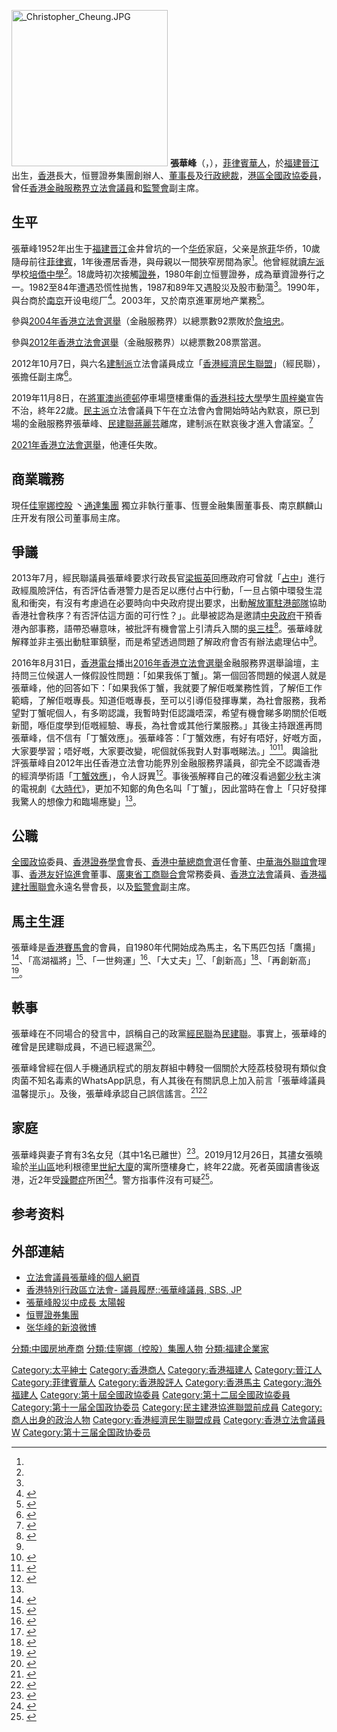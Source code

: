 {{Infobox_officeholder
| honorific-prefix = 
| name   = 張華峰
| native_name = Christopher Cheung Wah-fung
| native_name_lang = en
| honorific-suffix = [[銀紫荊星章|SBS]] [[太平紳士|JP]] 
| image = [[File:Christopher_Cheung_2015.jpg|200px]]
|birth_date   = {{birth_date_and_age|1952|5|2}}
|birth_place  = {{CHN}}[[福建省|福建省]][[晉江市|晉江市]]
|nationality={{CNHK}}
| office= [[File:Legco.svg|20px]] [[香港立法會|香港立法會]][[香港立法會議員列表|議員]]
| term_start= 2012年10月1日
| term_end=   2021年12月31日
|constituency=[[金融服務界功能界別|金融服務界]]
| predecessor   = [[詹培忠|詹培忠]]
| successor     = [[李惟宏|李惟宏]]
| office2 = [[File:Charter_of_the_Chinese_People's_Political_Consultative_Conference_(CPPCC)_logo.svg|20px]] [[中國人民政治協商會議全國委員會香港地區委員|港區全國政協委員]]
| term2 = [[中國人民政治協商會議第十屆全國委員會委員名單|第十屆]]、[[中國人民政治協商會議第十一屆全國委員會委員名單|第十一屆]]、[[中國人民政治協商會議第十二屆全國委員會委員名單|第十二屆]]、[[中國人民政治協商會議第十三屆全國委員會委員名單|第十三屆]]
|occupation      = 證券交易商
|party ={{BPA}}
|sex = 男
}}
[[File:_Christopher_Cheung.JPG|250px]]
'''張華峰'''{{SBSHK}}{{JP}}（{{lang-en|Christopher Cheung Wah-fung}}，{{bd|1952年|5月2日}}），[[菲律賓華人|菲律賓華人]]，於[[福建|福建]][[晉江|晉江]]出生，[[香港|香港]]長大，恒豐證券集團創辦人、[[董事長|董事長]]及[[行政總裁|行政總裁]]，[[中國人民政治協商會議全國委員會香港地區委員|港區全國政協委員]]，曾任[[香港|香港]][[金融服務界功能界別|金融服務界]][[香港立法會|立法會]][[香港立法會議員列表|議員]]和[[獨立監察警方處理投訴委員會|監警會]]副主席。

==生平 ==
張華峰1952年出生于[[福建|福建]][[晋江|晋江]]金井曾坑的一个[[华侨|华侨]]家庭，父亲是旅[[菲律賓|菲]]华侨，10歲隨母前往[[菲律賓|菲律賓]]，1年後遷居香港，與母親以一間狹窄房間為家<ref name="qywzw"/>。他曾經就讀[[香港親共團體|左派]]學校[[培僑中學|培僑中學]]<ref name="qywzw"/>。18歲時初次接觸[[證券|證券]]，1980年創立恒豐證券，成為華資證券行之一。1982至84年遭遇恐慌性抛售，1987和89年又遇股災及股市動蕩<ref name="qywzw"/>。1990年，與台商於[[南京|南京]]开设电缆厂<ref name="qywzw">{{Cite news|url=https://web.archive.org/web/20111018002642/http://www.qywzw.com/qykezhang/z440.aspx|title=张华峰：智慧引领超然人生|work=|date=|accessdate=2019-12-27|language=zh-hans}}</ref>。2003年，又於南京進軍房地产業務<ref>{{Cite news|url=http://finance.sina.com.cn/stock/hkstock/hkstocknews/20060403/23542470568.shtml|title=恒丰证券进军南京房地产|work=东方早报|date=2006-04-03|accessdate=2019-12-27|language=zh-hans|archive-date=2019-12-27|archive-url=https://web.archive.org/web/20191227201200/http://finance.sina.com.cn/stock/hkstock/hkstocknews/20060403/23542470568.shtml|dead-url=no}}</ref>。

參與[[2004年香港立法會選舉|2004年香港立法會選舉]]（金融服務界）以總票數92票敗於[[詹培忠|詹培忠]]。

參與[[2012年香港立法會選舉|2012年香港立法會選舉]]（金融服務界）以總票數208票當選。

2012年10月7日，與六名[[建制派_(香港)|建制派]]立法會議員成立「[[香港經濟民生聯盟|香港經濟民生聯盟]]」（經民聯），張擔任副主席<ref>{{Cite web|title=七名建制派立法會議員組成香港經濟民生聯盟|url=https://www.881903.com/Page/ZH-TW/newsdetail.aspx?ItemId=564124&csid=261_341|accessdate=2019-12-26|author=|date=|format=|work=[[商業電台|商業電台]]|publisher=|language=|archive-date=2020-04-24|archive-url=https://web.archive.org/web/20200424223807/https://www.881903.com/Page/ZH-TW/newsdetail.aspx?ItemId=564124&csid=261_341|dead-url=no}}</ref>。

2019年11月8日，在[[將軍澳|將軍澳]][[尚德邨|尚德邨]]停車場墮樓重傷的[[香港科技大學|香港科技大學]]學生[[周梓樂|周梓樂]]宣告不治，終年22歲。[[民主派_(香港)|民主派]]立法會議員下午在立法會內會開始時站內默哀，原已到場的金融服務界張華峰、[[民主建港協進聯盟|民建聯]][[蔣麗芸|蔣麗芸]]離席，建制派在默哀後才進入會議室。<ref>{{Cite news|url=https://news.mingpao.com/ins/%E6%B8%AF%E8%81%9E/article/20191108/s00001/1573196117513/%E3%80%90%E5%91%A8%E6%A2%93%E6%A8%82%E9%9B%A2%E4%B8%96%E3%80%91%E7%AB%8B%E6%B3%95%E6%9C%83%E5%85%A7%E6%9C%83%E6%B0%91%E4%B8%BB%E6%B4%BE%E9%BB%98%E5%93%80-%E5%BB%BA%E5%88%B6%E6%B4%BE%E9%9B%A2%E5%A0%B4|title=【周梓樂離世】立法會內會民主派默哀　建制派離場 (14:56)|date=2019-11-08|publisher=明報|accessdate=2019-12-26|archive-date=2019-12-26|archive-url=https://web.archive.org/web/20191226144351/https://news.mingpao.com/ins/%25E6%25B8%25AF%25E8%2581%259E/article/20191108/s00001/1573196117513/%25E3%2580%2590%25E5%2591%25A8%25E6%25A2%2593%25E6%25A8%2582%25E9%259B%25A2%25E4%25B8%2596%25E3%2580%2591%25E7%25AB%258B%25E6%25B3%2595%25E6%259C%2583%25E5%2585%25A7%25E6%259C%2583%25E6%25B0%2591%25E4%25B8%25BB%25E6%25B4%25BE%25E9%25BB%2598%25E5%2593%2580-%25E5%25BB%25BA%25E5%2588%25B6%25E6%25B4%25BE%25E9%259B%25A2%25E5%25A0%25B4|dead-url=no}}</ref>

[[2021年香港立法會選舉|2021年香港立法會選舉]]，他連任失敗。

==商業職務==
現任[[佳寧娜控股|佳寧娜控股]] 丶[[通達集團|通達集團]] 獨立非執行董事、恆豐金融集團董事長、南京麒麟山庄开发有限公司董事局主席。

== 爭議 ==
2013年7月，經民聯議員張華峰要求行政長官[[梁振英|梁振英]]回應政府可曾就「[[讓愛與和平佔領中環|占中]]」進行政經風險評估，有否評估香港警力是否足以應付占中行動，「一旦占領中環發生混亂和衝突，有沒有考慮過在必要時向中央政府提出要求，出動[[解放軍駐港部隊|解放軍駐港部隊]]協助香港社會秩序？有否評估這方面的可行性？」。此舉被認為是邀請[[中華人民共和國中央人民政府|中央政府]]干預香港內部事務，語帶恐嚇意味，被批評有機會當上引清兵入關的[[吳三桂|吳三桂]]<ref>{{cite web |url=http://www.chinese.rfi.fr/%E4%B8%AD%E5%9B%BD/20130712-%E9%A6%99%E6%B8%AF%E5%90%B4%E4%B8%89%E6%A1%82%EF%BC%9A%E5%BC%A0%E5%8D%8E%E5%B3%B0%E6%8F%90%E7%94%A8%E8%A7%A3%E6%94%BE%E5%86%9B%E5%A4%84%E7%90%86%E5%8D%A0%E9%A2%86%E4%B8%AD%E7%8E%AF |title=香港吴三桂：张华峰提用解放军处理占领中环 |accessdate=2013年7月12日 |publisher=法広中文網 |work= |language=zh-hans |archive-date=2013年7月15日 |archive-url=https://web.archive.org/web/20130715183555/http://www.chinese.rfi.fr/%E4%B8%AD%E5%9B%BD/20130712-%E9%A6%99%E6%B8%AF%E5%90%B4%E4%B8%89%E6%A1%82%EF%BC%9A%E5%BC%A0%E5%8D%8E%E5%B3%B0%E6%8F%90%E7%94%A8%E8%A7%A3%E6%94%BE%E5%86%9B%E5%A4%84%E7%90%86%E5%8D%A0%E9%A2%86%E4%B8%AD%E7%8E%AF |dead-url=no }}</ref>。張華峰就解釋並非主張出動駐軍鎮壓，而是希望透過問題了解政府會否有辦法處理佔中<ref name="apple190822" />。

2016年8月31日，[[香港電台|香港電台]]播出[[2016年香港立法會選舉|2016年香港立法會選舉]]金融服務界選舉論壇，主持問三位候選人一條假設性問題：「如果我係丁蟹」。第一個回答問題的候選人就是張華峰，他的回答如下：「如果我係丁蟹，我就要了解佢嘅業務性質，了解佢工作範疇，了解佢嘅專長。知道佢嘅專長，至可以引導佢發揮專業，為社會服務，我希望對丁蟹呢個人，有多啲認識，我暫時對佢認識唔深，希望有機會睇多啲關於佢嘅新聞，喺佢度學到佢嘅經驗、專長，為社會或其他行業服務。」其後主持跟進再問張華峰，信不信有「丁蟹效應」。張華峰答：「丁蟹效應，有好有唔好，好嘅方面，大家要學習；唔好嘅，大家要改變，呢個就係我對人對事嘅睇法。」<ref name="apple190822">{{cite web|url=https://hk.finance.appledaily.com/finance/realtime/article/20190822/59960606|title=【回帶好老尷】張華峰三大經典 金融界議員不知丁蟹是誰|accessdate=2019-12-26|date=2019-08-22|work=蘋果日報|language=zh-hk|archive-date=2019-12-26|archive-url=https://web.archive.org/web/20191226164833/https://hk.finance.appledaily.com/finance/realtime/article/20190822/59960606|dead-url=no}}</ref><ref name="bastille">{{cite web|url=https://www.bastillepost.com/hongkong/article/1371430-%e5%bc%b5%e8%8f%af%e5%b3%b0%e4%b8%8d%e7%9f%a5%e4%b8%81%e8%9f%b9%e6%98%af%e8%aa%b0|title=張華峰不知丁蟹是誰|accessdate=2019-12-26|date=2016-09-02|work=巴士的報|author=Ariel|language=zh-hk|archive-date=2019-12-26|archive-url=https://web.archive.org/web/20191226164851/https://www.bastillepost.com/hongkong/article/1371430-%e5%bc%b5%e8%8f%af%e5%b3%b0%e4%b8%8d%e7%9f%a5%e4%b8%81%e8%9f%b9%e6%98%af%e8%aa%b0|dead-url=no}}</ref>。輿論批評張華峰自2012年出任香港立法會功能界別金融服務界議員，卻完全不認識香港的經濟學術語「[[丁蟹效應|丁蟹效應]]」，令人訝異<ref>{{cite web|url=http://hk.apple.nextmedia.com/realtime/finance/20160901/55584572|title=震撼七百萬人！張華峰唔知「丁蟹」係邊個|accessdate=2016年9月1日|publisher=蘋果日報|language=zh-hk|archive-date=2016年9月4日|archive-url=https://web.archive.org/web/20160904090831/http://hk.apple.nextmedia.com/realtime/finance/20160901/55584572|dead-url=no}}</ref>。事後張解釋自己的確沒看過[[鄭少秋|鄭少秋]]主演的電視劇《[[大時代_(香港電視劇)|大時代]]》，更加不知鄭的角色名叫「丁蟹」，因此當時在會上「只好發揮我驚人的想像力和臨場應變」<ref name="bastille"/>。

== 公職 ==
[[全國政協|全國政協]]委員、[[香港證券學會|香港證券學會]]會長、[[香港中華總商會|香港中華總商會]]選任會董、[[中華海外聯誼會|中華海外聯誼會]]理事、[[香港友好協進會|香港友好協進會]]董事、[[廣東省工商聯合會|廣東省工商聯合會]]常務委員、[[香港立法會|香港立法會]]議員、[[香港福建社團聯會|香港福建社團聯會]]永遠名譽會長，以及[[獨立監察警方處理投訴委員會|監警會]]副主席。

==馬主生涯==
張華峰是[[香港賽馬會|香港賽馬會]]的會員，自1980年代開始成為馬主，名下馬匹包括「鷹揚」<ref>{{Cite web|title=新馬介紹 - 創新高 (K202) - mangohaha - 頭條日報　頭條網 Blog City|url=https://blog.stheadline.com/article/detail/175508|accessdate=2019-12-26|work=blog.stheadline.com|archive-date=2019-12-26|archive-url=https://web.archive.org/web/20191226174207/https://blog.stheadline.com/article/detail/175508|dead-url=no}}</ref>、「高湖福將」<ref>{{Cite web|title=高湖福將 - 馬匹資料 - 賽馬資訊 - 香港賽馬會|url=https://racing.hkjc.com/racing/information/Chinese/Horse/OtherHorse.aspx?HorseId=HK_1993_L097|accessdate=2019-12-26|work=racing.hkjc.com|archive-date=2020-12-10|archive-url=https://web.archive.org/web/20201210015530/https://racing.hkjc.com/racing/information/Chinese/Horse/OtherHorse.aspx?HorseId=HK_1993_L097|dead-url=no}}</ref>、「一世夠運」<ref>{{Cite web|title=一世夠運 - 馬匹資料 - 賽馬資訊 - 香港賽馬會|url=https://racing.hkjc.com/racing/information/Chinese/Horse/otherhorse.aspx?HorseId=HK_1998_T285|accessdate=2019-12-26|work=racing.hkjc.com|archive-date=2020-12-10|archive-url=https://web.archive.org/web/20201210015543/https://racing.hkjc.com/racing/information/Chinese/Horse/otherhorse.aspx?HorseId=HK_1998_T285|dead-url=no}}</ref>、「大丈夫」<ref>{{Cite web|title=大丈夫 - 馬匹資料 - 賽馬資訊 - 香港賽馬會|url=https://racing.hkjc.com/racing/information/Chinese/Horse/otherhorse.aspx?HorseId=HK_2000_A001|accessdate=2019-12-26|work=racing.hkjc.com|archive-date=2020-12-10|archive-url=https://web.archive.org/web/20201210015530/https://racing.hkjc.com/racing/information/Chinese/Horse/otherhorse.aspx?HorseId=HK_2000_A001|dead-url=no}}</ref>、「創新高」<ref>{{Cite web|title=創新高 - 馬匹資料 - 賽馬資訊 - 香港賽馬會|url=https://racing.hkjc.com/racing/information/Chinese/Horse/OtherHorse.aspx?HorseId=HK_2008_K202|accessdate=2019-12-26|work=racing.hkjc.com|archive-date=2020-12-10|archive-url=https://web.archive.org/web/20201210015535/https://racing.hkjc.com/racing/information/Chinese/Horse/OtherHorse.aspx?HorseId=HK_2008_K202|dead-url=no}}</ref>、「再創新高」<ref>{{Cite web|title=再創新高 - 馬匹資料 - 賽馬資訊 - 香港賽馬會|url=https://racing.hkjc.com/racing/information/Chinese/Horse/OtherHorse.aspx?HorseId=HK_2012_P197|accessdate=2019-12-26|work=racing.hkjc.com|archive-date=2020-12-10|archive-url=https://web.archive.org/web/20201210015546/https://racing.hkjc.com/racing/information/Chinese/Horse/OtherHorse.aspx?HorseId=HK_2012_P197|dead-url=no}}</ref>。

==軼事==
張華峰在不同場合的發言中，誤稱自己的政黨[[經民聯|經民聯]]為[[民建聯|民建聯]]。事實上，張華峰的確曾是民建聯成員，不過已經退黨<ref>{{Cite web|title=正午誓師大會曬乾 張華峰又講錯 經民聯變民建聯 - 20160721 - 港聞|url=https://news.mingpao.com/pns/%e6%b8%af%e8%81%9e/article/20160721/s00002/1469037475304/%e6%ad%a3%e5%8d%88%e8%aa%93%e5%b8%ab%e5%a4%a7%e6%9c%83%e6%9b%ac%e4%b9%be-%e5%bc%b5%e8%8f%af%e5%b3%b0%e5%8f%88%e8%ac%9b%e9%8c%af-%e7%b6%93%e6%b0%91%e8%81%af%e8%ae%8a%e6%b0%91%e5%bb%ba%e8%81%af|accessdate=2019-12-26|work=明報新聞網 - 每日明報 daily news|language=zh-hant|archive-date=2019-12-26|archive-url=https://web.archive.org/web/20191226174202/https://news.mingpao.com/pns/%25E6%25B8%25AF%25E8%2581%259E/article/20160721/s00002/1469037475304/%25E6%25AD%25A3%25E5%258D%2588%25E8%25AA%2593%25E5%25B8%25AB%25E5%25A4%25A7%25E6%259C%2583%25E6%259B%25AC%25E4%25B9%25BE-%25E5%25BC%25B5%25E8%258F%25AF%25E5%25B3%25B0%25E5%258F%2588%25E8%25AC%259B%25E9%258C%25AF-%25E7%25B6%2593%25E6%25B0%2591%25E8%2581%25AF%25E8%25AE%258A%25E6%25B0%2591%25E5%25BB%25BA%25E8%2581%25AF|dead-url=no}}</ref>。

張華峰曾經在個人手機通訊程式的朋友群組中轉發一個關於大陸荔枝發現有類似食肉菌不知名毒素的WhatsApp訊息，有人其後在有關訊息上加入前言「張華峰議員温馨提示」。及後，張華峰承認自己誤信謠言。<ref name="Oncc-20170621">{{cite web |title=政Whats噏：謠傳荔枝有食肉菌　張華峯澄清 |url=https://hk.on.cc/hk/bkn/cnt/news/20170621/bkn-20170621145003320-0621_00822_001.html |accessdate=2020-04-28 |archive-date=2020-04-29 |archive-url=https://web.archive.org/web/20200429023115/https://hk.on.cc/hk/bkn/cnt/news/20170621/bkn-20170621145003320-0621_00822_001.html |dead-url=no }}</ref><ref name="HKET-20180528">{{cite web |title=荔枝含食肉菌食死人訊息再瘋傳　張華峯：事件是惡作劇 |url=https://topick.hket.com/article/2082384/%E8%8D%94%E6%9E%9D%E5%90%AB%E9%A3%9F%E8%82%89%E8%8F%8C%E9%A3%9F%E6%AD%BB%E4%BA%BA%E8%A8%8A%E6%81%AF%E5%86%8D%E7%98%8B%E5%82%B3%E3%80%80%E5%BC%B5%E8%8F%AF%E5%B3%AF%EF%BC%9A%E4%BA%8B%E4%BB%B6%E6%98%AF%E6%83%A1%E4%BD%9C%E5%8A%87 |accessdate=2020-04-28 |archive-date=2020-04-29 |archive-url=https://web.archive.org/web/20200429023211/https://topick.hket.com/article/2082384/%E8%8D%94%E6%9E%9D%E5%90%AB%E9%A3%9F%E8%82%89%E8%8F%8C%E9%A3%9F%E6%AD%BB%E4%BA%BA%E8%A8%8A%E6%81%AF%E5%86%8D%E7%98%8B%E5%82%B3%E3%80%80%E5%BC%B5%E8%8F%AF%E5%B3%AF%EF%BC%9A%E4%BA%8B%E4%BB%B6%E6%98%AF%E6%83%A1%E4%BD%9C%E5%8A%87 |dead-url=no }}</ref>

==家庭==
張華峰與妻子育有3名女兒（其中1名已離世）<ref>{{Cite news|url=https://www.hk01.com/%E7%AA%81%E7%99%BC/414312/%E7%8F%8D%E6%83%9C%E7%94%9F%E5%91%BD-%E7%AB%8B%E6%B3%95%E6%9C%83%E8%AD%B0%E5%93%A1%E5%BC%B5%E8%8F%AF%E5%B3%B022%E6%AD%B2%E5%A5%B3%E5%8D%8A%E5%B1%B1%E5%A2%AE%E6%96%83-%E6%82%A3%E8%BA%81%E9%AC%B1%E7%97%87%E7%84%A1%E7%95%99%E9%81%BA%E6%9B%B8|title=立法會議員張華峰22歲女半山墮斃　患躁鬱症無留遺書|date=2019-12-26|accessdate=2019-12-26|work=香港01|archive-url=https://web.archive.org/web/20191226174558/https://www.hk01.com/%E7%AA%81%E7%99%BC/414312/%E7%8F%8D%E6%83%9C%E7%94%9F%E5%91%BD-%E7%AB%8B%E6%B3%95%E6%9C%83%E8%AD%B0%E5%93%A1%E5%BC%B5%E8%8F%AF%E5%B3%B022%E6%AD%B2%E5%A5%B3%E5%8D%8A%E5%B1%B1%E5%A2%AE%E6%96%83-%E6%82%A3%E8%BA%81%E9%AC%B1%E7%97%87%E7%84%A1%E7%95%99%E9%81%BA%E6%9B%B8|archive-date=2019-12-26|dead-url=yes}}</ref>。2019月12月26日，其孻女張曉瑜於[[半山區|半山區]]地利根德里[[世紀大廈|世紀大廈]]的寓所墮樓身亡，終年22歲。死者英國讀書後返港，近2年受[[躁鬱症|躁鬱症]]所困<ref>{{Cite news|url=https://inews.hket.com/article/2528138/%E5%BC%B5%E8%8F%AF%E5%B3%B0%E5%A5%B3%E5%85%92%E5%8D%8A%E5%B1%B1%E4%BD%8F%E5%AE%85%E5%A2%AE%E6%A8%93%E4%BA%A1?mtc=20038|title=張華峰女兒半山住宅墮樓亡|date=2019-12-26|accessdate=2019-12-26|work=經濟日報|archive-date=2020-12-10|archive-url=https://web.archive.org/web/20201210015600/https://inews.hket.com/article/2528138/%E5%BC%B5%E8%8F%AF%E5%B3%B0%E5%A5%B3%E5%85%92%E5%8D%8A%E5%B1%B1%E4%BD%8F%E5%AE%85%E5%A2%AE%E6%A8%93%E4%BA%A1?mtc=20038|dead-url=yes}}</ref>。警方指事件沒有可疑<ref>{{Cite news|url=https://orientaldaily.on.cc/cnt/news/20191227/00176_029.html|title=患躁鬱症逾兩年 張華峰孻女墮斃|date=2019-12-27|accessdate=2019-12-27|work=東方日報|archive-date=2019-12-27|archive-url=https://web.archive.org/web/20191227055159/https://orientaldaily.on.cc/cnt/news/20191227/00176_029.html|dead-url=no}}</ref>。

==参考资料==
{{Reflist}}

== 外部連結 ==
* [https://web.archive.org/web/20141018114249/http://www.cheungwahfung.com/ 立法會議員張華峰的個人網頁]
* [https://web.archive.org/web/20131110205346/http://www.legco.gov.hk/general/chinese/members/yr12-16/cwf.htm 香港特別行政區立法會- 議員履歷::張華峰議員, SBS, JP]
* [http://the-sun.on.cc/cnt/finance/20090710/00434_020.html 張華峰股災中成長 太陽報] {{Wayback|url=http://the-sun.on.cc/cnt/finance/20090710/00434_020.html |date=20110228050109 }}
* [http://www.christfund.com/cht/main.php 恒豐證券集團] {{Wayback|url=http://www.christfund.com/cht/main.php |date=20110812045836 }}
* [http://weibo.com/u/1986451315 张华峰的新浪微博] {{Wayback|url=http://weibo.com/u/1986451315 |date=20120219144324 }}

{{香港特別行政區第五屆立法會議員}}
{{香港特別行政區第六屆立法會議員}}
{{Authority control}}
{{DEFAULTSORT:C}}
[[Category:太平紳士|Category:太平紳士]]
[[Category:香港商人|Category:香港商人]]
[[Category:香港福建人|Category:香港福建人]]
[[Category:晉江人|Category:晉江人]]
[[Category:菲律賓華人|Category:菲律賓華人]]
[[Category:香港股評人|Category:香港股評人]]
[[Category:香港馬主|Category:香港馬主]]
[[Category:海外福建人|Category:海外福建人]]
[[Category:第十屆全國政協委員|Category:第十屆全國政協委員]]
[[Category:第十二屆全國政協委員|Category:第十二屆全國政協委員]]
[[分類:中國房地產商|分類:中國房地產商]]
[[Category:第十一届全国政协委员|Category:第十一届全国政协委员]]
[[Category:民主建港協進聯盟前成員|Category:民主建港協進聯盟前成員]]
[[Category:商人出身的政治人物|Category:商人出身的政治人物]]
[[Category:香港經濟民生聯盟成員|Category:香港經濟民生聯盟成員]]
[[Category:香港立法會議員|Category:香港立法會議員]]
[[Category:張姓|W]]
[[Category:第十三届全国政协委员|Category:第十三届全国政协委员]]
[[分類:佳寧娜（控股）集團人物|分類:佳寧娜（控股）集團人物]]
[[分類:福建企業家|分類:福建企業家]]